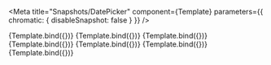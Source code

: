 

<Meta 
  title="Snapshots/DatePicker" 
  component={Template}
  parameters={{ chromatic: { disableSnapshot: false } }}
/>


<Canvas>
  <div style={{height: 300, width: '100vw'}} />
  <Story name="Dates" args={{
    label: 'Date',
    placeholder: 'Select date',
    type: 'date',
  }}>
    {Template.bind({})}
  </Story>
  <Story name="DateRange" args={{
    label: 'Date range',
    placeholder: 'Select date range (from-to)',
    type: 'date-range',
  }}>
    {Template.bind({})}
  </Story>
  <Story name="DateAndTime" args={{
    label: 'Date and time',
    placeholder: 'Select date and time',
    type: 'datetime',
  }}>
    {Template.bind({})}
  </Story>
  <Story name="Month" args={{
    label: 'Month',
    placeholder: 'Select month',
    type: 'month',
  }}>
    {Template.bind({})}
  </Story>
  <Story name="Time" args={{
    label: 'Time',
    placeholder: 'Select time',
    type: 'time',
  }}>
    {Template.bind({})}
  </Story>
  <Story name="Year" args={{
    label: 'Year',
    placeholder: 'Select year',
    type: 'year',
  }}>
    {Template.bind({})}
  </Story>
  <Story name="Popper" args={{
    label: 'Popper',
    popperPlacement: 'top-end',
    popperModifiers: [
    {
      name: 'offset',
      options: { offset: [-20, -20] },
    },
  ]
  }}>
    {Template.bind({})}
  </Story>
  <br/>
  <div style={{height: 300, width: '100vw'}} />
</Canvas>